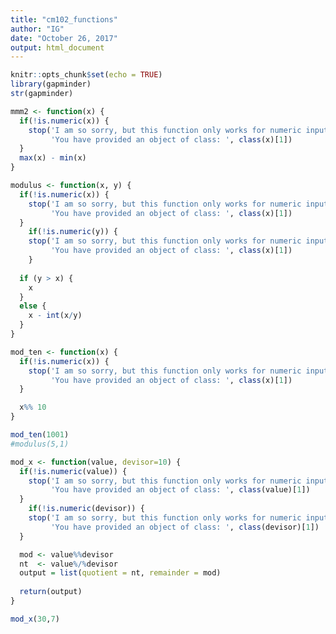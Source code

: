 ```yaml
---
title: "cm102_functions"
author: "IG"
date: "October 26, 2017"
output: html_document
---
```


```r
knitr::opts_chunk$set(echo = TRUE)
library(gapminder)
str(gapminder)
```

```r
mmm2 <- function(x) {
  if(!is.numeric(x)) {
    stop('I am so sorry, but this function only works for numeric input!\n',
         'You have provided an object of class: ', class(x)[1])
  }
  max(x) - min(x)
}
```

```r
modulus <- function(x, y) {
  if(!is.numeric(x)) {
    stop('I am so sorry, but this function only works for numeric input!\n',
         'You have provided an object of class: ', class(x)[1])
  }
    if(!is.numeric(y)) {
    stop('I am so sorry, but this function only works for numeric input!\n',
         'You have provided an object of class: ', class(x)[1])
    }
  
  if (y > x) {
    x
  }
  else {
    x - int(x/y)
  }
}
```

```r
mod_ten <- function(x) {
  if(!is.numeric(x)) {
    stop('I am so sorry, but this function only works for numeric input!\n',
         'You have provided an object of class: ', class(x)[1])
  }

  x%% 10
}
```

```r
mod_ten(1001)
#modulus(5,1)
```
```r
mod_x <- function(value, devisor=10) {
  if(!is.numeric(value)) {
    stop('I am so sorry, but this function only works for numeric input value!\n',
         'You have provided an object of class: ', class(value)[1])
  }
    if(!is.numeric(devisor)) {
    stop('I am so sorry, but this function only works for numeric input devisor!\n',
         'You have provided an object of class: ', class(devisor)[1])
  }

  mod <- value%%devisor
  nt  <- value%/%devisor
  output = list(quotient = nt, remainder = mod)
  
  return(output)
}

mod_x(30,7)
```



